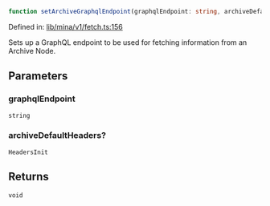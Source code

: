 ```ts
function setArchiveGraphqlEndpoint(graphqlEndpoint: string, archiveDefaultHeaders?: HeadersInit): void;
```

Defined in: [lib/mina/v1/fetch.ts:156](https://github.com/o1-labs/o1js/blob/fca908c243ee8e908efacaf73a882d48759e675a/src/lib/mina/v1/fetch.ts#L156)

Sets up a GraphQL endpoint to be used for fetching information from an Archive Node.

## Parameters

### graphqlEndpoint

`string`

### archiveDefaultHeaders?

`HeadersInit`

## Returns

`void`
